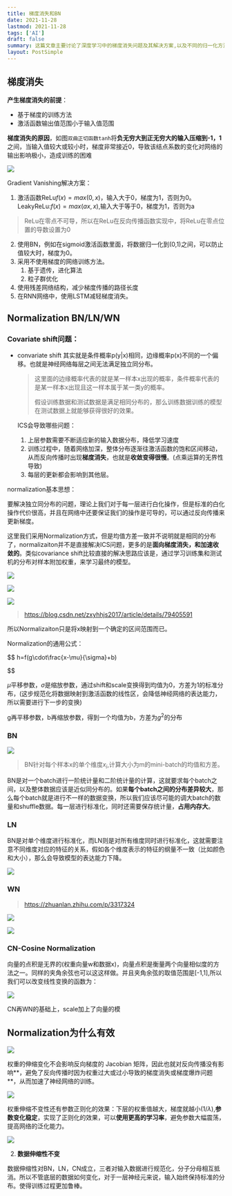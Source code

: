 ```yaml
---
title: 梯度消失和BN
date: 2021-11-28
lastmod: 2021-11-28
tags: ['AI']
draft: false
summary: 这篇文章主要讨论了深度学习中的梯度消失问题及其解决方案,以及不同的归一化方法(如BN、LN、WN等)。文章指出,归一化方法可以缓解协变量偏移问题,加速网络收敛,并具有权重和数据伸缩不变性,从而提高模型的鲁棒性和泛化能力。
layout: PostSimple
---
```


## 梯度消失

**产生梯度消失的前提**：

- 基于梯度的训练方法
- 激活函数输出值范围小于输入值范围

**梯度消失的原因**，如图`双曲正切函数tanh`将**负无穷大到正无穷大的输入压缩到-1，1**之间，当输入值较大或较小时，梯度非常接近0，导致该结点系数的变化对网络的输出影响极小，造成训练的困难

![](https://tz-1256822507.cos.ap-hongkong.myqcloud.com/typora/2021-11-2455053015.png)

Gradient Vanishing解决方案：

1. 激活函数ReLu$f(x)=max(0,x)$，输入大于0，梯度为1，否则为0。LeakyReLu:$f(x)=max(ax,x)$,输入大于等于0，梯度为1，否则为a

> ReLu在零点不可导，所以在ReLu在反向传播函数实现中，将ReLu在零点位置的导数设置为0

2. 使用BN，例如在sigmoid激活函数里面，将数据归一化到(0,1)之间，可以防止值较大时，梯度为0。
3. 采用不使用梯度的网络训练方法。
   1. 基于遗传，进化算法
   2. 粒子群优化
4. 使用残差网络结构，减少梯度传播的路径长度
5. 在RNN网络中，使用LSTM减轻梯度消失。

## Normalization BN/LN/WN

### Covariate shift问题：

- convariate shift 其实就是条件概率p(y|x)相同，边缘概率p(x)不同的一个偏移。也就是神经网络每层之间无法满足独立同分布。

  > 这里面的边缘概率代表的就是某一样本x出现的概率，条件概率代表的是某一样本x出现且这一样本属于某一类y的概率。
  >
  > 假设训练数据和测试数据是满足相同分布的，那么训练数据训练的模型在测试数据上就能够获得很好的效果。

  ICS会导致哪些问题：

  1. 上层参数需要不断适应新的输入数据分布，降低学习速度
  2. 训练过程中，随着网络加深，整体分布逐渐往激活函数的饱和区间移动，从而反向传播时出现**梯度消失**，也就是**收敛变得很慢**。(点乘运算的无界性导致)
  3. 每层的更新都会影响到其他层。

normalization基本思想：

要解决独立同分布的问题，理论上我们对于每一层进行白化操作，但是标准的白化操作代价很高，并且在网络中还要保证我们的操作是可导的，可以通过反向传播来更新梯度。

这里我们采用Normalization方式，但是均值方差一致并不说明就是相同的分布了，normalizaiton并不是直接解决ICS问题，更多的是**面向梯度消失，和加速收敛的**。类似covariance shift比较直接的解决思路应该是，通过学习训练集和测试机的分布对样本附加权重，来学习最终的模型。

![](https://tz-1256822507.cos.ap-hongkong.myqcloud.com/typora/2021-11-2161979573.png)

![](https://tz-1256822507.cos.ap-hongkong.myqcloud.com/typora/2021-11-2746945787.png)

![](https://tz-1256822507.cos.ap-hongkong.myqcloud.com/typora/2021-11-4248426945.png)

> https://blog.csdn.net/zxyhhjs2017/article/details/79405591

所以Normalizaiton只是将x映射到一个确定的区间范围而已。

Normalization的通用公式：

$$
h=f(g\cdot\frac{x-\mu}{\sigma}+b)


$$

$\mu$平移参数，$\sigma$是缩放参数，通过shift和scale变换得到均值为0，方差为1的标准分布，(这步规范化将数据映射到激活函数的线性区，会降低神经网络的表达能力，所以需要进行下一步的变换)

g再平移参数，b再缩放参数，得到一个均值为b，方差为$g^2$的分布

### BN

![](https://tz-1256822507.cos.ap-hongkong.myqcloud.com/typora/2021-11-3867902724.png)

> BN针对每个样本x的单个维度$x_i$,计算大小为m的mini-batch的均值和方差。

BN是对一个batch进行一阶统计量和二阶统计量的计算，这就要求每个batch之间，以及整体数据应该是近似同分布的。如果**每个batch之间的分布差异较大**，那么每个batch就是进行不一样的数据变换，所以我们应该尽可能的调大batch的数量和shuffle数据。每一层进行标准化，同时还需要保存统计量，**占用内存大**。

### LN

BN是对单个维度进行标准化，而LN则是对所有维度同时进行标准化，这就需要注意不同维度对应的特征的关系，假如各个维度表示的特征的纲量不一致（比如颜色和大小），那么会导致模型的表达能力下降。

![](https://tz-1256822507.cos.ap-hongkong.myqcloud.com/typora/2021-11-2477108819.png)

### WN

> https://zhuanlan.zhihu.com/p/3317324

![](https://tz-1256822507.cos.ap-hongkong.myqcloud.com/typora/2021-11-3002735051.png)

![](https://tz-1256822507.cos.ap-hongkong.myqcloud.com/typora/2021-11-4237975285.png)

### CN-Cosine Normalization

向量的点积是无界的(权重向量w和数据x)，向量点积是衡量两个向量相似度的方法之一。同样的夹角余弦也可以这这样做。并且夹角余弦的取值范围是[-1,1],所以我们可以改变线性变换的函数为：

![](https://tz-1256822507.cos.ap-hongkong.myqcloud.com/typora/2021-11-2973802925.png)

CN再WN的基础上，scale加上了向量的模

## Normalization为什么有效

![](https://tz-1256822507.cos.ap-hongkong.myqcloud.com/typora/2021-11-3930488381.png)

权重的伸缩变化不会影响反向梯度的 Jacobian 矩阵，因此也就对反向传播没有影响**，避免了反向传播时因为权重过大或过小导致的梯度消失或梯度爆炸问题**，从而加速了神经网络的训练。

![](https://tz-1256822507.cos.ap-hongkong.myqcloud.com/typora/2021-11-402274951.png)

权重伸缩不变性还有参数正则化的效果：下层的权重值越大，梯度就越小($1/\lambda$),**参数变化稳定**，实现了正则化的效果，可以**使用更高的学习率**，避免参数大幅震荡，提高网络的泛化能力。

![](https://tz-1256822507.cos.ap-hongkong.myqcloud.com/typora/2021-11-549736829.png)

2. **数据伸缩性不变**

数据伸缩性对BN，LN，CN成立，三者对输入数据进行规范化，分子分母相互抵消。所以不管底层的数据如何变化，对于一层神经元来说，输入始终保持标准的分布。使得训练过程更加鲁棒。

